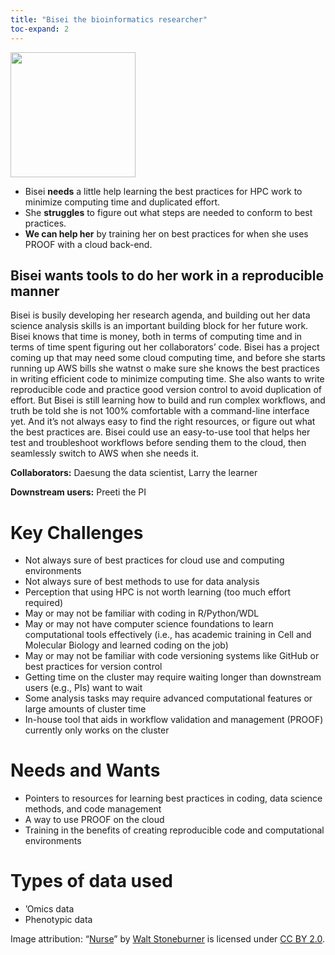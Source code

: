 ```yaml
---
title: "Bisei the bioinformatics researcher"
toc-expand: 2
---
```


::: grid
::: {.g-col-12 .g-col-xl-3}
<img src="/img/bisei.jpg" width="200" height="200"/>
:::

::: {.g-col-12 .g-col-xl-8}
-   Bisei **needs** a little help learning the best practices for HPC work to minimize computing time and duplicated effort.
-   She **struggles** to figure out what steps are needed to conform to best practices.
-   **We can help her** by training her on best practices for when she uses PROOF with a cloud back-end.
:::
:::

::: lightblue-highlight
## Bisei wants tools to do her work in a reproducible manner

Bisei is busily developing her research agenda, and building out her data science analysis skills is an important building block for her future work. Bisei knows that time is money, both in terms of computing time and in terms of time spent figuring out her collaborators' code. Bisei has a project coming up that may need some cloud computing time, and before she starts running up AWS bills she watnst o make sure she knows the best practices in writing efficient code to minimize computing time. She also wants to write reproducible code and practice good version control to avoid duplication of effort. But Bisei is still learning how to build and run complex workflows, and truth be told she is not 100% comfortable with a command-line interface yet. And it's not always easy to find the right resources, or figure out what the best practices are. Bisei could use an easy-to-use tool that helps her test and troubleshoot workflows before sending them to the cloud, then seamlessly switch to AWS when she needs it.
:::

::: darkblue-highlight
**Collaborators:** Daesung the data scientist, Larry the learner 

**Downstream users:** Preeti the PI
:::

# Key Challenges

-   Not always sure of best practices for cloud use and computing environments
-   Not always sure of best methods to use for data analysis
-   Perception that using HPC is not worth learning (too much effort required)
-   May or may not be familiar with coding in R/Python/WDL
-   May or may not have computer science foundations to learn computational tools effectively (i.e., has academic training in Cell and Molecular Biology and learned coding on the job)
-   May or may not be familiar with code versioning systems like GitHub or best practices for version control
-   Getting time on the cluster may require waiting longer than downstream users (e.g., PIs) want to wait
-   Some analysis tasks may require advanced computational features or large amounts of cluster time
-   In-house tool that aids in workflow validation and management (PROOF) currently only works on the cluster

# Needs and Wants

-   Pointers to resources for learning best practices in coding, data science methods, and code management
-   A way to use PROOF on the cloud
-   Training in the benefits of creating reproducible code and computational environments

# Types of data used

-   'Omics data
-   Phenotypic data

<div>

Image attribution: "[Nurse](https://www.flickr.com/photos/8404611@N06/3373106750)" by [Walt Stoneburner](https://www.flickr.com/photos/8404611@N06) is licensed under [CC BY 2.0](https://creativecommons.org/licenses/by/2.0/?ref=openverse).

</div>
